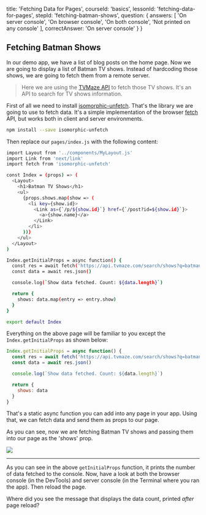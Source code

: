 
  title: 'Fetching Data for Pages',
  courseId: 'basics',
  lessonId: 'fetching-data-for-pages',
  stepId: 'fetching-batman-shows',
  question: {
    answers: [
      'On server console',
      'On browser console',
      'On both console',
      'Not printed on any console'
    ],
    correctAnswer: 'On server console'
  }
}

## Fetching Batman Shows

In our demo app, we have a list of blog posts on the home page. Now we are going to display a list of Batman TV shows.
Instead of hardcoding those shows, we are going to fetch them from a remote server.

> Here we are using the [TVMaze API](http://www.tvmaze.com/api) to fetch those TV shows.
> It's an API to search for TV shows information.

First of all we need to install [isomorphic-unfetch](https://github.com/developit/unfetch). That's the library we are going to use to fetch data. It's a simple implementation of the browser [fetch](https://developer.mozilla.org/en-US/docs/Web/API/Fetch_API/Using_Fetch) API, but works both in client and server environments.

```bash
npm install --save isomorphic-unfetch
```

Then replace our `pages/index.js` with the following content:

```bash
import Layout from '../components/MyLayout.js'
import Link from 'next/link'
import fetch from 'isomorphic-unfetch'

const Index = (props) => (
  <Layout>
    <h1>Batman TV Shows</h1>
    <ul>
      {props.shows.map(show => (
        <li key={show.id}>
          <Link as={`/p/${show.id}`} href={`/post?id=${show.id}`}>
            <a>{show.name}</a>
          </Link>
        </li>
      ))}
    </ul>
  </Layout>
)

Index.getInitialProps = async function() {
  const res = await fetch('https://api.tvmaze.com/search/shows?q=batman')
  const data = await res.json()

  console.log(`Show data fetched. Count: ${data.length}`)

  return {
    shows: data.map(entry => entry.show)
  }
}

export default Index
```

Everything on the above page will be familiar to you except the `Index.getInitialProps` as shown below:

```js
Index.getInitialProps = async function() {
  const res = await fetch('https://api.tvmaze.com/search/shows?q=batman')
  const data = await res.json()

  console.log(`Show data fetched. Count: ${data.length}`)

  return {
    shows: data
  }
}
```

That's a static async function you can add into any page in your app. Using that, we can fetch data and send them as props to our page.

As you can see, now we are fetching Batman TV shows and passing them into our page as the 'shows' prop.

![](https://cloud.githubusercontent.com/assets/50838/26300128/de007dd6-3efa-11e7-9084-6ba7ff10774b.png)

---

As you can see in the above `getInitialProps` function, it prints the number of data fetched to the console.
Now, have a look at both the browser console (in the DevTools) and server console (in the Terminal where you ran the app).
Then reload the page.

Where did you see the message that displays the data count, printed _after_ page reload?

